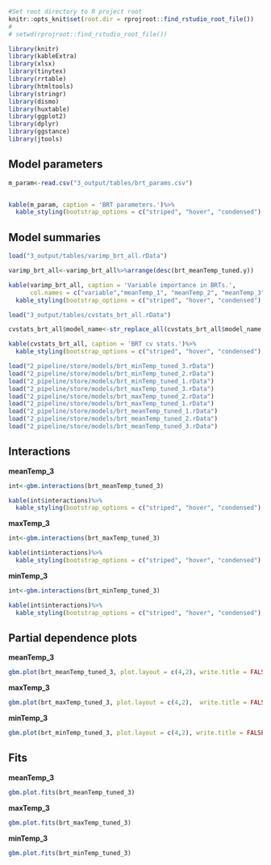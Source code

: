 ```r
#Set root directory to R project root
knitr::opts_knit$set(root.dir = rprojroot::find_rstudio_root_file())
# 
# setwd(rprojroot::find_rstudio_root_file())
```


```r
library(knitr)
library(kableExtra)
library(xlsx)
library(tinytex)
library(rrtable)
library(htmltools)
library(stringr)
library(dismo)
library(huxtable)
library(ggplot2)
library(dplyr)
library(ggstance)
library(jtools)
```

## Model parameters

```r
m_param<-read.csv("3_output/tables/brt_params.csv")


kable(m_param, caption = 'BRT parameters.')%>%
  kable_styling(bootstrap_options = c("striped", "hover", "condensed"), font_size = 10)
```


## Model summaries

```r
load("3_output/tables/varimp_brt_all.rData")

varimp_brt_all<-varimp_brt_all%>%arrange(desc(brt_meanTemp_tuned.y))

kable(varimp_brt_all, caption = 'Variable importance in BRTs.',
      col.names = c("variable","meanTemp_1", "meanTemp_2", "meanTemp_3", "maxTemp_1", "maxTemp_2", "maxTemp_3", "minTemp_1", "minTemp_2", "minTemp_3"))%>%
  kable_styling(bootstrap_options = c("striped", "hover", "condensed"), font_size = 10)

```






```r
load("3_output/tables/cvstats_brt_all.rData")

cvstats_brt_all$model_name<-str_replace_all(cvstats_brt_all$model_name, "_tuned", "")

kable(cvstats_brt_all, caption = 'BRT cv stats.')%>%
  kable_styling(bootstrap_options = c("striped", "hover", "condensed"), font_size = 10)

```

```r
load("2_pipeline/store/models/brt_minTemp_tuned_3.rData")
load("2_pipeline/store/models/brt_minTemp_tuned_2.rData")
load("2_pipeline/store/models/brt_minTemp_tuned_1.rData")
load("2_pipeline/store/models/brt_maxTemp_tuned_3.rData")
load("2_pipeline/store/models/brt_maxTemp_tuned_2.rData")
load("2_pipeline/store/models/brt_maxTemp_tuned_1.rData")
load("2_pipeline/store/models/brt_meanTemp_tuned_1.rData")
load("2_pipeline/store/models/brt_meanTemp_tuned_2.rData")
load("2_pipeline/store/models/brt_meanTemp_tuned_3.rData")
```

## Interactions

**meanTemp_3**

```r
int<-gbm.interactions(brt_meanTemp_tuned_3)

kable(int$interactions)%>%
  kable_styling(bootstrap_options = c("striped", "hover", "condensed"), font_size = 10)
```

**maxTemp_3**

```r
int<-gbm.interactions(brt_maxTemp_tuned_3)

kable(int$interactions)%>%
  kable_styling(bootstrap_options = c("striped", "hover", "condensed"), font_size = 10)
```

**minTemp_3**

```r
int<-gbm.interactions(brt_minTemp_tuned_3)

kable(int$interactions)%>%
  kable_styling(bootstrap_options = c("striped", "hover", "condensed"), font_size = 10)
```




## Partial dependence plots

**meanTemp_3**

```r
gbm.plot(brt_meanTemp_tuned_3, plot.layout = c(4,2), write.title = FALSE, smooth=TRUE)
```

**maxTemp_3**

```r
gbm.plot(brt_maxTemp_tuned_3, plot.layout = c(4,2),  write.title = FALSE, smooth=TRUE)
```

**minTemp_3**

```r
gbm.plot(brt_minTemp_tuned_3, plot.layout = c(4,2), write.title = FALSE, smooth=TRUE)
```

## Fits

**meanTemp_3**

```r
gbm.plot.fits(brt_meanTemp_tuned_3)
```

**maxTemp_3**

```r
gbm.plot.fits(brt_maxTemp_tuned_3)
```

**minTemp_3**

```r
gbm.plot.fits(brt_minTemp_tuned_3)
```





